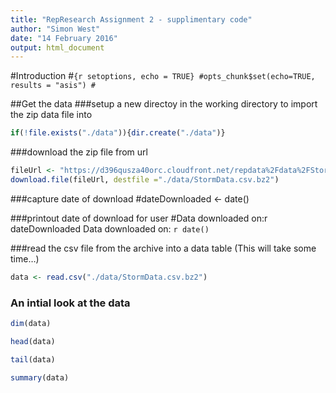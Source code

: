 ```yaml
---
title: "RepResearch Assignment 2 - supplimentary code"
author: "Simon West"
date: "14 February 2016"
output: html_document
---
```

#Introduction
#```{r setoptions, echo = TRUE}
#opts_chunk$set(echo=TRUE, results = "asis")
#```

##Get the data
###setup a new directoy in the working directory to import the zip data file into

```r
if(!file.exists("./data")){dir.create("./data")}
```

###download the zip file from url

```r
fileUrl <- "https://d396qusza40orc.cloudfront.net/repdata%2Fdata%2FStormData.csv.bz2"
download.file(fileUrl, destfile ="./data/StormData.csv.bz2")
```

###capture date of download
#dateDownloaded <- date()

###printout date of download for user
#Data downloaded on:r  dateDownloaded
Data downloaded on: `r date()`

###read the csv file from the archive into a data table
(This will take some time...)
```r
data <- read.csv("./data/StormData.csv.bz2")
```

### An intial look at the data

```r
dim(data)

head(data)

tail(data)

summary(data)
```


